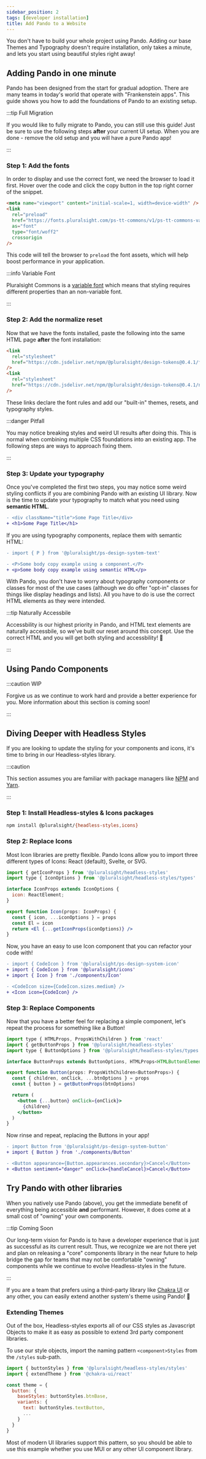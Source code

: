 ```yaml
---
sidebar_position: 2
tags: [developer installation]
title: Add Pando to a Website
---
```


You don't have to build your whole project using Pando. Adding our base Themes and Typography doesn't require installation, only takes a minute, and lets you start using beautiful styles right away!

## Adding Pando in one minute

Pando has been designed from the start for gradual adoption. There are many teams in today's world that operate with "Frankenstein apps". This guide shows you how to add the foundations of Pando to an existing setup.

:::tip Full Migration

If you would like to fully migrate to Pando, you can still use this guide! Just be sure to use the following steps **after** your current UI setup. When you are done - remove the old setup and you will have a pure Pando app!

:::

### Step 1: Add the fonts

In order to display and use the correct font, we need the browser to load it first. Hover over the code and click the copy button in the top right corner of the snippet.

```html showLineNumbers title="Add to the root HTML head tag."
<meta name="viewport" content="initial-scale=1, width=device-width" />
<link
  rel="preload"
  href="https://fonts.pluralsight.com/ps-tt-commons/v1/ps-tt-commons-variable-roman.woff2"
  as="font"
  type="font/woff2"
  crossorigin
/>
```

This code will tell the browser to `preload` the font assets, which will help boost performance in your application.

:::info Variable Font

Pluralsight Commons is a [variable font](https://developer.mozilla.org/en-US/docs/Web/CSS/CSS_Fonts/Variable_Fonts_Guide) which means that styling requires different properties than an non-variable font.

:::

### Step 2: Add the normalize reset

Now that we have the fonts installed, paste the following into the same HTML page **after** the font installation:

```html showLineNumbers title="Add beneath the font link in the same file."
<link
  rel="stylesheet"
  href="https://cdn.jsdelivr.net/npm/@pluralsight/design-tokens@0.4.1/fonts.css"
/>
<link
  rel="stylesheet"
  href="https://cdn.jsdelivr.net/npm/@pluralsight/design-tokens@0.4.1/npm/normalize/normalize.css"
/>
```

These links declare the font rules and add our "built-in" themes, resets, and typography styles.

:::danger Pitfall

You may notice breaking styles and weird UI results after doing this. This is normal when combining multiple CSS foundations into an existing app. The following steps are ways to approach fixing them.

:::

### Step 3: Update your typography

Once you've completed the first two steps, you may notice some weird styling conflicts if you are combining Pando with an existing UI library. Now is the time to update your typography to match what you need using **semantic HTML**.

```diff showLineNumbers title="Replace old typography with semantic HTML"
- <div className="title">Some Page Title</div>
+ <h1>Some Page Title</h1>
```

If you are using typography components, replace them with semantic HTML:

```diff showLineNumbers title="Replace components with semantic HTML"
- import { P } from '@pluralsight/ps-design-system-text'

- <P>Some body copy example using a component.</P>
+ <p>Some body copy example using semantic HTML</p>
```

With Pando, you don't have to worry about typography components or classes for most of the use cases (although we do offer "opt-in" classes for things like display headings and lists). All you have to do is use the correct HTML elements as they were intended.

:::tip Naturally Accessbile

Accessbility is our highest priority in Pando, and HTML text elements are naturally accessbile, so we've built our reset around this concept. Use the correct HTML and you will get both styling and accessbility! :tada:

:::

## Using Pando Components

:::caution WIP

Forgive us as we continue to work hard and provide a better experience for you. More information about this section is coming soon!

:::

## Diving Deeper with Headless Styles

If you are looking to update the styling for your components and icons, it's time to bring in our Headless-styles library.

:::caution

This section assumes you are familiar with package managers like [NPM](https://www.npmjs.com/) and [Yarn](https://yarnpkg.com/).

:::

### Step 1: Install Headless-styles & Icons packages

```bash npm2yarn
npm install @pluralsight/{headless-styles,icons}
```

### Step 2: Replace Icons

Most Icon libraries are pretty flexible. Pando Icons allow you to import three different types of Icons: React (default), Svelte, or SVG.

```jsx showLineNumbers title="Create a new file called Icon.tsx"
import { getIconProps } from '@pluralsight/headless-styles'
import type { IconOptions } from '@pluralsight/headless-styles/types'

interface IconProps extends IconOptions {
  icon: ReactElement;
}

export function Icon(props: IconProps) {
  const { icon, ...iconOptions } = props
  const El = icon
  return <El {...getIconProps(iconOptions)} />
}
```

Now, you have an easy to use Icon component that you can refactor your code with!

```diff showLineNumbers title="Replace old Icons with your new Icon Component."
- import { CodeIcon } from '@pluralsight/ps-design-system-icon'
+ import { CodeIcon } from '@pluralsight/icons'
+ import { Icon } from './components/Icon'

- <CodeIcon size={CodeIcon.sizes.medium} />
+ <Icon icon={CodeIcon} />
```

### Step 3: Replace Components

Now that you have a better feel for replacing a simple component, let's repeat the process for something like a Button!

```jsx showLineNumbers title="Create a new file called Button.tsx"
import type { HTMLProps, PropsWithChildren } from 'react'
import { getButtonProps } from '@pluralsight/headless-styles'
import type { ButtonOptions } from '@pluralsight/headless-styles/types'

interface ButtonProps extends ButtonOptions, HTMLProps<HTMLButtonElement> {}

export function Button(props: PropsWithChildren<ButtonProps>) {
  const { children, onClick, ...btnOptions } = props
  const { button } = getButtonProps(btnOptions)

  return (
    <button {...button} onClick={onClick}>
      {children}
    </button>
  )
}
```

Now rinse and repeat, replacing the Buttons in your app!

```diff showLineNumbers title="Replace old Buttons wiht your new Button Component."
- import Button from '@pluralsight/ps-design-system-button'
+ import { Button } from './components/Button'

- <Button appearance={Button.appearances.secondary}>Cancel</Button>
+ <Button sentiment="danger" onClick={handleCancel}>Cancel</Button>
```

## Try Pando with other libraries

When you natively use Pando (above), you get the immediate benefit of everything being accessible **and** performant. However, it does come at a small cost of "owning" your own components.

:::tip Coming Soon

Our long-term vision for Pando is to have a developer experience that is just as successful as its current result. Thus, we recognize we are not there yet and plan on releasing a "core" components library in the near future to help bridge the gap for teams that may not be comfortable "owning" components while we continue to evolve Headless-styles in the future.

:::

If you are a team that prefers using a third-party library like [Chakra UI](https://chakra-ui.com/) or any other, you can easily extend another system's theme using Pando! :tada:

### Extending Themes

Out of the box, Headless-styles exports all of our CSS styles as Javascript Objects to make it as easy as possible to extend 3rd party component libraries.

To use our style objects, import the naming pattern `<component>Styles` from the `/styles` sub-path.

```javascript title="Using style Objects to extend the Chakra theme" showLineNumbers {1,6,8}
import { buttonStyles } from '@pluralsight/headless-styles/styles'
import { extendTheme } from '@chakra-ui/react'

const theme = {
  button: {
    baseStyles: buttonStyles.btnBase,
    variants: {
      text: buttonStyles.textButton,
      ...
    }
  }
}
```

Most of modern UI libraries support this pattern, so you should be able to use this example whether you use MUI or any other UI component library.
